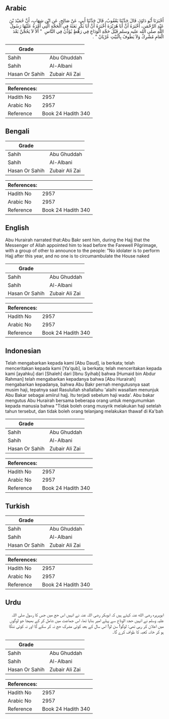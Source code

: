 ## Arabic


<div dir="rtl" lang="ar" style={{fontSize:'larger',backgroundColor:'#f8f9fa',padding:20}}>
أَخْبَرَنَا أَبُو دَاوُدَ، قَالَ حَدَّثَنَا يَعْقُوبُ، قَالَ حَدَّثَنَا أَبِي، عَنْ صَالِحٍ، عَنِ ابْنِ شِهَابٍ، أَنَّ حُمَيْدَ بْنَ عَبْدِ الرَّحْمَنِ، أَخْبَرَهُ أَنَّ أَبَا هُرَيْرَةَ أَخْبَرَهُ أَنَّ أَبَا بَكْرٍ بَعَثَهُ فِي الْحَجَّةِ الَّتِي أَمَّرَهُ عَلَيْهَا رَسُولُ اللَّهِ صلى الله عليه وسلم قَبْلَ حَجَّةِ الْوَدَاعِ فِي رَهْطٍ يُؤَذِّنُ فِي النَّاسِ ‏ "‏ أَلاَ لاَ يَحُجَّنَّ بَعْدَ الْعَامِ مُشْرِكٌ وَلاَ يَطُوفُ بِالْبَيْتِ عُرْيَانٌ ‏"‏ ‏.‏
</div>
<div style={{backgroundColor:'#f8f9fa',padding:20, marginBottom: 10}}><table> <thead> <tr> <th>Grade</th> <th></th> </tr> </thead> <tbody> <tr><td>Sahih</td><td>Abu Ghuddah</td></tr><tr><td>Sahih</td><td>Al-Albani</td></tr><tr><td>Hasan Or Sahih</td><td>Zubair Ali Zai</td></tr></tbody></table><table> <thead> <tr> <th>References:</th> <th></th> </tr> </thead> <tbody><tr><td>Hadith No</td><td>2957</td></tr><tr><td>Arabic No</td><td>2957</td></tr><tr><td>Reference</td><td>Book 24 Hadith 340</td></tr></tbody></table></div>

## Bengali


<div dir="ltr" lang="bn" style={{fontSize:'larger',backgroundColor:'#f8f9fa',padding:20}}>

</div>
<div style={{backgroundColor:'#f8f9fa',padding:20, marginBottom: 10}}><table> <thead> <tr> <th>Grade</th> <th></th> </tr> </thead> <tbody> <tr><td>Sahih</td><td>Abu Ghuddah</td></tr><tr><td>Sahih</td><td>Al-Albani</td></tr><tr><td>Hasan Or Sahih</td><td>Zubair Ali Zai</td></tr></tbody></table><table> <thead> <tr> <th>References:</th> <th></th> </tr> </thead> <tbody><tr><td>Hadith No</td><td>2957</td></tr><tr><td>Arabic No</td><td>2957</td></tr><tr><td>Reference</td><td>Book 24 Hadith 340</td></tr></tbody></table></div>

## English


<div dir="ltr" lang="en" style={{fontSize:'larger',backgroundColor:'#f8f9fa',padding:20}}>
Abu Hurairah narrated that:Abu Bakr sent him, during the Hajj that the Messenger of Allah appointed him to lead before the Farewell Pilgrimage, with a group of other to announce to the people: "No idolater is to perform Hajj after this year, and no one is to circumambulate the House naked
</div>
<div style={{backgroundColor:'#f8f9fa',padding:20, marginBottom: 10}}><table> <thead> <tr> <th>Grade</th> <th></th> </tr> </thead> <tbody> <tr><td>Sahih</td><td>Abu Ghuddah</td></tr><tr><td>Sahih</td><td>Al-Albani</td></tr><tr><td>Hasan Or Sahih</td><td>Zubair Ali Zai</td></tr></tbody></table><table> <thead> <tr> <th>References:</th> <th></th> </tr> </thead> <tbody><tr><td>Hadith No</td><td>2957</td></tr><tr><td>Arabic No</td><td>2957</td></tr><tr><td>Reference</td><td>Book 24 Hadith 340</td></tr></tbody></table></div>

## Indonesian


<div dir="ltr" lang="id" style={{fontSize:'larger',backgroundColor:'#f8f9fa',padding:20}}>
Telah mengabarkan kepada kami [Abu Daud], ia berkata; telah menceritakan kepada kami [Ya'qub], ia berkata; telah menceritakan kepada kami [ayahku] dari [Shaleh] dari [Ibnu Syihab] bahwa [Humaid bin Abdur Rahman] telah mengabarkan kepadanya bahwa [Abu Hurairah] mengabarkan kepadanya, bahwa Abu Bakr pernah mengutusnya saat musim haji, tepatnya saat Rasulullah shallallahu 'alaihi wasallam menunjuk Abu Bakar sebagai amiirul hajj. Itu terjadi sebelum haji wada'. Abu bakar mengutus Abu Hurairah bersama beberapa orang untuk mengumumkan kepada manusia bahwa "Tidak boleh orang musyrik melakukan haji setelah tahun tersebut, dan tidak boleh orang telanjang melakukan thawaf di Ka'bah
</div>
<div style={{backgroundColor:'#f8f9fa',padding:20, marginBottom: 10}}><table> <thead> <tr> <th>Grade</th> <th></th> </tr> </thead> <tbody> <tr><td>Sahih</td><td>Abu Ghuddah</td></tr><tr><td>Sahih</td><td>Al-Albani</td></tr><tr><td>Hasan Or Sahih</td><td>Zubair Ali Zai</td></tr></tbody></table><table> <thead> <tr> <th>References:</th> <th></th> </tr> </thead> <tbody><tr><td>Hadith No</td><td>2957</td></tr><tr><td>Arabic No</td><td>2957</td></tr><tr><td>Reference</td><td>Book 24 Hadith 340</td></tr></tbody></table></div>

## Turkish


<div dir="ltr" lang="tr" style={{fontSize:'larger',backgroundColor:'#f8f9fa',padding:20}}>

</div>
<div style={{backgroundColor:'#f8f9fa',padding:20, marginBottom: 10}}><table> <thead> <tr> <th>Grade</th> <th></th> </tr> </thead> <tbody> <tr><td>Sahih</td><td>Abu Ghuddah</td></tr><tr><td>Sahih</td><td>Al-Albani</td></tr><tr><td>Hasan Or Sahih</td><td>Zubair Ali Zai</td></tr></tbody></table><table> <thead> <tr> <th>References:</th> <th></th> </tr> </thead> <tbody><tr><td>Hadith No</td><td>2957</td></tr><tr><td>Arabic No</td><td>2957</td></tr><tr><td>Reference</td><td>Book 24 Hadith 340</td></tr></tbody></table></div>

## Urdu


<div dir="rtl" lang="ur" style={{fontSize:'larger',backgroundColor:'#f8f9fa',padding:20}}>
ابوہریرہ رضی الله عنہ کہتے ہیں کہ ابوبکر رضی اللہ عنہ نے انہیں اس حج میں جس کا رسول صلی اللہ علیہ وسلم نے انہیں حجۃ الوداع سے پہلے امیر بنایا تھا، اس جماعت میں شامل کر کے بھیجا جو لوگوں میں اعلان کر رہی تھی: لوگو! سن لو! اس سال کے بعد کوئی مشرک حج نہ کر سکے گا اور نہ کوئی ننگا ہو کر خانہ کعبہ کا طواف کرے گا۔
</div>
<div style={{backgroundColor:'#f8f9fa',padding:20, marginBottom: 10}}><table> <thead> <tr> <th>Grade</th> <th></th> </tr> </thead> <tbody> <tr><td>Sahih</td><td>Abu Ghuddah</td></tr><tr><td>Sahih</td><td>Al-Albani</td></tr><tr><td>Hasan Or Sahih</td><td>Zubair Ali Zai</td></tr></tbody></table><table> <thead> <tr> <th>References:</th> <th></th> </tr> </thead> <tbody><tr><td>Hadith No</td><td>2957</td></tr><tr><td>Arabic No</td><td>2957</td></tr><tr><td>Reference</td><td>Book 24 Hadith 340</td></tr></tbody></table></div>